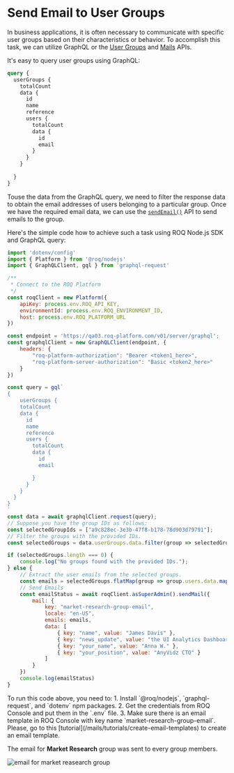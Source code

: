 
# Send Email to User Groups

In business applications, it is often necessary to communicate with specific user groups based on their characteristics or behavior. To accomplish this task, we can utilize GraphQL or the [User Groups](/user-groups/api) and [Mails](/mails/api) APIs.

It's easy to query user groups using GraphQL:

```graphql
query {
  userGroups {
  	totalCount
    data {
      id
  	  name
  	  reference
      users {
        totalCount
        data {
          id
          email
        }
      }
    }
    
  }
}
```

Touse the data from the GraphQL query, we need to filter the response data to obtain the email addresses of users belonging to a particular group. Once we have the required email data, we can use the [`sendEmail()`](/mails/api#sendmail) API to send emails to the group.

Here's the simple code how to achieve such a task using ROQ Node.js SDK and GraphQL query:

```js
import 'dotenv/config'
import { Platform } from '@roq/nodejs'
import { GraphQLClient, gql } from 'graphql-request'

/**
 * Connect to the ROQ Platform
 */
const roqClient = new Platform({
	apiKey: process.env.ROQ_API_KEY,
	environmentId: process.env.ROQ_ENVIRONMENT_ID,
	host: process.env.ROQ_PLATFORM_URL
})

const endpoint = 'https://qa03.roq-platform.com/v01/server/graphql';
const graphqlClient = new GraphQLClient(endpoint, {
	headers: {
		"roq-platform-authorization": "Bearer <token1_here>",
		"roq-platform-server-authorization": "Basic <token2_here>"
	}
})

const query = gql`
{
    userGroups {
  	totalCount
    data {
      id
  	  name
  	  reference
      users {
        totalCount
        data {
          id
		  email

        }
      }
    } 
  }
}
`
const data = await graphqlClient.request(query);
// Suppose you have the group IDs as follows:
const selectedGroupIds = ["a9c828ec-3e3b-47f8-b178-78d903d79791"];
// Filter the groups with the provided IDs.
const selectedGroups = data.userGroups.data.filter(group => selectedGroupIds.includes(group.id));

if (selectedGroups.length === 0) {
	console.log("No groups found with the provided IDs.");
} else {
	// Extract the user emails from the selected groups.
	const emails = selectedGroups.flatMap(group => group.users.data.map(user => user.email));
	// Send Emails
	const emailStatus = await roqClient.asSuperAdmin().sendMail({
		mail: {
			key: "market-research-group-email",
			locale: "en-US",
			emails: emails,
			data: [
				{ key: "name", value: "James Davis" },
				{ key: "news_update", value: "the UI Analytics Dashboard is available!" },
				{ key: "your_name", value: "Anna W." },
				{ key: "your_position", value: "AnyVidz CTO" }
			]
		}
	})
	console.log(emailStatus)
}
```

<Callout type="info">
To run this code above, you need to:
1. Install `@roq/nodejs`, `graphql-request`, and `dotenv` npm packages. 
2. Get the credentials from ROQ Console and put them in the `.env` file.
3. Make sure there is an email template in ROQ Console with key name `market-research-group-email`. Please, go to this [tutorial](/mails/tutorials/create-email-templates) to create an email template.
</Callout>

The email for **Market Research** group was sent to every group members.

![email for market reasearch group](/email-group-template.png)